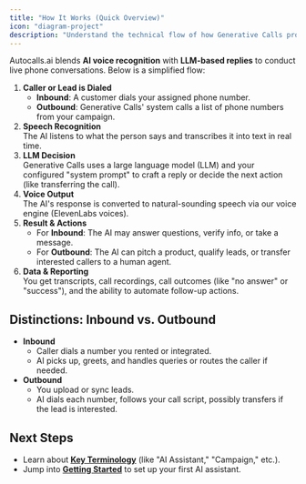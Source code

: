 ```yaml
---
title: "How It Works (Quick Overview)"
icon: "diagram-project"
description: "Understand the technical flow of how Generative Calls processes and handles phone conversations using AI"
---
```


Autocalls.ai blends **AI voice recognition** with **LLM-based replies** to conduct live phone conversations. Below is a simplified flow:

1. **Caller or Lead is Dialed**
   - **Inbound**: A customer dials your assigned phone number.
   - **Outbound**: Generative Calls' system calls a list of phone numbers from your campaign.
2. **Speech Recognition**\
   The AI listens to what the person says and transcribes it into text in real time.
3. **LLM Decision**\
   Generative Calls uses a large language model (LLM) and your configured "system prompt" to craft a reply or decide the next action (like transferring the call).
4. **Voice Output**\
   The AI's response is converted to natural-sounding speech via our voice engine (ElevenLabs voices).
5. **Result & Actions**
   - For **Inbound**: The AI may answer questions, verify info, or take a message.
   - For **Outbound**: The AI can pitch a product, qualify leads, or transfer interested callers to a human agent.
6. **Data & Reporting**\
   You get transcripts, call recordings, call outcomes (like "no answer" or "success"), and the ability to automate follow-up actions.

## Distinctions: Inbound vs. Outbound

- **Inbound**
  - Caller dials a number you rented or integrated.
  - AI picks up, greets, and handles queries or routes the caller if needed.
- **Outbound**
  - You upload or sync leads.
  - AI dials each number, follows your call script, possibly transfers if the lead is interested.

## Next Steps

- Learn about [**Key Terminology**](/terminology) (like "AI Assistant," "Campaign," etc.).
- Jump into [**Getting Started**](/getting-started) to set up your first AI assistant.